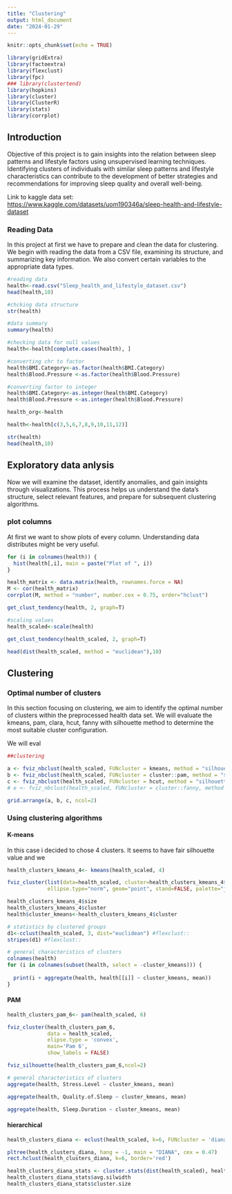 ```yaml
---
title: "Clustering"
output: html_document
date: "2024-01-29"
---
```


```r
knitr::opts_chunk$set(echo = TRUE)
```

```r
library(gridExtra)
library(factoextra)
library(flexclust)
library(fpc)
### library(clustertend)
library(hopkins)
library(cluster)
library(ClusterR)
library(stats)
library(corrplot)
```

## Introduction

Objective of this project is to gain insights into the relation between sleep patterns and lifestyle factors using unsupervised learning techniques. Identifying clusters of individuals with similar sleep patterns and lifestyle characteristics can contribute to the development of better strategies and recommendations for improving sleep quality and overall well-being.

Link to kaggle data set: <https://www.kaggle.com/datasets/uom190346a/sleep-health-and-lifestyle-dataset>

### Reading Data

In this project at first we have to prepare and clean the data for clustering. We begin with reading the data from a CSV file, examining its structure, and summarizing key information. We also convert certain variables to the appropriate data types.

```r
#reading data
health<-read.csv("Sleep_health_and_lifestyle_dataset.csv")
head(health,10)

#chcking data structure
str(health)

#data summary
summary(health)

#checking data for null values
health<-health[complete.cases(health), ]

#converting chr to factor
health$BMI.Category<-as.factor(health$BMI.Category)
health$Blood.Pressure <-as.factor(health$Blood.Pressure)

#converting factor to integer
health$BMI.Category<-as.integer(health$BMI.Category)
health$Blood.Pressure <-as.integer(health$Blood.Pressure)

health_org<-health

health<-health[c(3,5,6,7,8,9,10,11,12)]

str(health)
head(health,10)
```

## Exploratory data anlysis

Now we will examine the dataset, identify anomalies, and gain insights through visualizations. This process helps us understand the data's structure, select relevant features, and prepare for subsequent clustering algorithms.

### plot columns

At first we want to show plots of every column. Understanding data distributes might be very useful.

```r

for (i in colnames(health)) {
  hist(health[,i], main = paste("Plot of ", i))
}
```

```r
health_matrix <- data.matrix(health, rownames.force = NA)
M <- cor(health_matrix)
corrplot(M, method = "number", number.cex = 0.75, order="hclust")
```

```r

get_clust_tendency(health, 2, graph=T)
```

```r
#scaling values
health_scaled<-scale(health)
```

```r

get_clust_tendency(health_scaled, 2, graph=T)

head(dist(health_scaled, method = "euclidean"),10)
```

## Clustering

### Optimal number of clusters

In this section focusing on clustering, we aim to identify the optimal number of clusters within the preprocessed health data set. We will evaluate the kmeans, pam, clara, hcut, fanny with silhouette method to determine the most suitable cluster configuration.

We will eval

```r

##clustering

a <- fviz_nbclust(health_scaled, FUNcluster = kmeans, method = "silhouette") + theme_classic() 
b <- fviz_nbclust(health_scaled, FUNcluster = cluster::pam, method = "silhouette") + theme_classic() 
c <- fviz_nbclust(health_scaled, FUNcluster = hcut, method = "silhouette") + theme_classic() 
# e <- fviz_nbclust(health_scaled, FUNcluster = cluster::fanny, method = "silhouette") + theme_classic() 
```

```r

grid.arrange(a, b, c, ncol=2)
```

### Using clustering algorithms

#### K-means

In this case i decided to chose 4 clusters. It seems to have fair silhouette value and we

```r
health_clusters_kmeans_4<- kmeans(health_scaled, 4)
```

```r

fviz_cluster(list(data=health_scaled, cluster=health_clusters_kmeans_4$cluster), 
             ellipse.type="norm", geom="point", stand=FALSE, palette="jco", ggtheme=theme_classic())

```

```r
health_clusters_kmeans_4$size
health_clusters_kmeans_4$cluster
health$cluster_kmeans<-health_clusters_kmeans_4$cluster
```

```r
# statistics by clustered groups
d1<-cclust(health_scaled, 3, dist="euclidean") #flexclust::
stripes(d1) #flexclust::
```

```r
# general characteristics of clusters
colnames(health)
for (i in colnames(subset(health, select = -cluster_kmeans))) {
  
  print(i + aggregate(health, health[[i]] ~ cluster_kmeans, mean))
}

```

#### PAM

```r
health_clusters_pam_6<- pam(health_scaled, 6)
```

```r

fviz_cluster(health_clusters_pam_6, 
             data = health_scaled, 
             elipse.type = 'convex', 
             main='Pam 6',
             show_labels = FALSE)

```

```r
fviz_silhouette(health_clusters_pam_6,ncol=2)
```

```r
# general characteristics of clusters
aggregate(health, Stress.Level ~ cluster_kmeans, mean)

aggregate(health, Quality.of.Sleep ~ cluster_kmeans, mean)

aggregate(health, Sleep.Duration ~ cluster_kmeans, mean)
```

#### hierarchical

```r
health_clusters_diana <- eclust(health_scaled, k=6, FUNcluster = 'diana', hc_method = 'ward.D')

pltree(health_clusters_diana, hang = -1, main = "DIANA", cex = 0.47)
rect.hclust(health_clusters_diana, k=6, border='red')

health_clusters_diana_stats <- cluster.stats(dist(health_scaled), health_clusters_diana$cluster)
health_clusters_diana_stats$avg.silwidth
health_clusters_diana_stats$cluster.size
```


